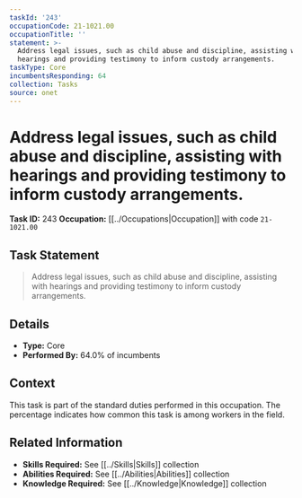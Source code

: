 ```yaml
---
taskId: '243'
occupationCode: 21-1021.00
occupationTitle: ''
statement: >-
  Address legal issues, such as child abuse and discipline, assisting with
  hearings and providing testimony to inform custody arrangements.
taskType: Core
incumbentsResponding: 64
collection: Tasks
source: onet
---
```

# Address legal issues, such as child abuse and discipline, assisting with hearings and providing testimony to inform custody arrangements.

**Task ID:** 243
**Occupation:** [[../Occupations|Occupation]] with code `21-1021.00`

## Task Statement

> Address legal issues, such as child abuse and discipline, assisting with hearings and providing testimony to inform custody arrangements.

## Details

- **Type:** Core
- **Performed By:** 64.0% of incumbents

## Context

This task is part of the standard duties performed in this occupation. The percentage indicates how common this task is among workers in the field.

## Related Information

- **Skills Required:** See [[../Skills|Skills]] collection
- **Abilities Required:** See [[../Abilities|Abilities]] collection
- **Knowledge Required:** See [[../Knowledge|Knowledge]] collection
